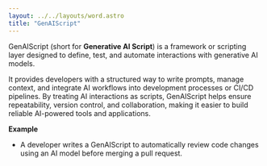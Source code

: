 ```yaml
---
layout: ../../layouts/word.astro
title: "GenAIScript"
---
```

GenAIScript (short for **Generative AI Script**) is a framework or scripting layer designed to define, test, and automate interactions with generative AI models.

It provides developers with a structured way to write prompts, manage context, and integrate AI workflows into development processes or CI/CD pipelines. By treating AI interactions as scripts, GenAIScript helps ensure repeatability, version control, and collaboration, making it easier to build reliable AI-powered tools and applications.

**Example**

* A developer writes a GenAIScript to automatically review code changes using an AI model before merging a pull request.